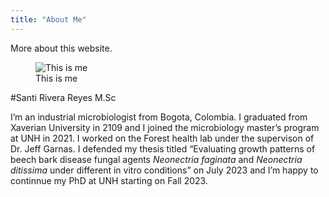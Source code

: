 ---
title: "About Me"
---

More about this website.


![This is me](C:/Users/DELL/OneDrive/UNH/Fall2023/BIOL 806-Data Science for Life sciences/Biol806/linkedinpic.png)


#Santi Rivera Reyes M.Sc



I'm an industrial microbiologist from Bogota, Colombia. I graduated from Xaverian University in 2109 and I joined the microbiology master's program at UNH in 2021. I worked on the Forest health lab  under the supervison of Dr. Jeff Garnas. I defended my thesis titled "Evaluating growth patterns of beech bark disease fungal agents *Neonectria faginata* and *Neonectria ditissima* under different in vitro conditions" on July 2023 and I'm happy to continnue my PhD at UNH starting on Fall 2023.





